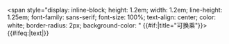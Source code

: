 <span style="display: inline-block; height: 1.2em; width: 1.2em; line-height: 1.25em; font-family: sans-serif; font-size: 100%; text-align: center; color: white; border-radius: 2px; background-color: {{杭州地铁颜色|{{{1}}}|s}}" {{#if:{{{2|}}}|title="可换乘{{{2|}}}"}}>{{#ifeq:{{{3|}}}|text|{{{4}}}}}</span><noinclude>{{documentation}}</noinclude>